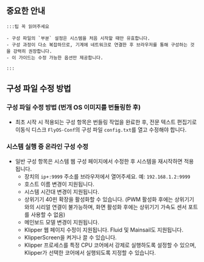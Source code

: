 ## 중요한 안내
    :::팁 꼭 읽어주세요

    - 구성 파일의 `부분` 설정은 시스템을 처음 시작할 때만 유효합니다.
    - 구성 과정이 다소 복잡하므로, 기계에 네트워크로 연결한 후 브라우저를 통해 구성하는 것을 강력히 권장합니다.
    - 이 가이드는 수정 가능한 옵션만 제공합니다.

    :::

## 구성 파일 수정 방법

### 구성 파일 수정 방법 (번개 OS 이미지를 번들링한 후)

- 최초 시작 시 적용되는 구성 항목은 번들링 작업을 완료한 후, 전문 텍스트 편집기로 이동식 디스크 `FlyOS-Conf`의 구성 파일 `config.txt`를 열고 수정해야 합니다.

### 시스템 실행 중 온라인 구성 수정

- 일반 구성 항목은 시스템 웹 구성 페이지에서 수정한 후 시스템을 재시작하면 적용됩니다.
    - 장치의 `ip+:9999` 주소를 브라우저에서 열어주세요. 예: `192.168.1.2:9999`
    - 호스트 이름 변경이 지원됩니다.
    - 시스템 시간대 변경이 지원됩니다.
    - 상위기기 40핀 확장을 활성화할 수 있습니다. (PWM 활성화 후에는 상위기기와의 시리얼 연결이 불가능하며, 화면 활성화 후에는 상위기기 가속도 센서 포트를 사용할 수 없음)
    - 메인보드 모델 변경이 지원됩니다.
    - Klipper 웹 페이지 수정이 지원됩니다. Fluid 및 Mainsail도 지원됩니다.
    - KlipperScreen을 켜거나 끌 수 있습니다.
    - Klipper 프로세스를 특정 CPU 코어에서 강제로 실행하도록 설정할 수 있으며, Klipper가 선택한 코어에서 실행되도록 지정할 수 있습니다.
